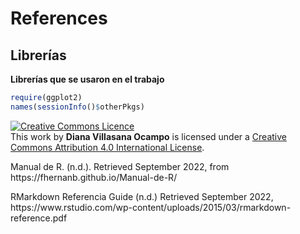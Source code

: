 # References {-}


## Librerías  

**Librerías que se usaron en el trabajo**    

```{r, echo = FALSE}
require(ggplot2)
names(sessionInfo()$otherPkgs)
```


<a rel="license" href="http://creativecommons.org/licenses/by/4.0/"><img alt="Creative Commons Licence" style="border-width:0" src="https://i.creativecommons.org/l/by/4.0/88x31.png" /></a><br />This work by <span xmlns:cc="http://creativecommons.org/ns#" property="cc:attributionName"> **Diana Villasana Ocampo**</span> is licensed under a <a rel="license" href="http://creativecommons.org/licenses/by/4.0/">Creative Commons Attribution 4.0 International License</a>.


Manual de R. (n.d.). Retrieved September 2022, from https://fhernanb.github.io/Manual-de-R/

RMarkdown Referencia Guide (n.d.) Retrieved September 2022, https://www.rstudio.com/wp-content/uploads/2015/03/rmarkdown-reference.pdf